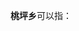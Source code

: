 '''桃坪乡'''可以指：
{{PRC admin/disambig|51/15/24/201/000|51/32/22/208/000|51/34/30/200/000}}
{{disambig|cat=三字中国乡名消歧义}}